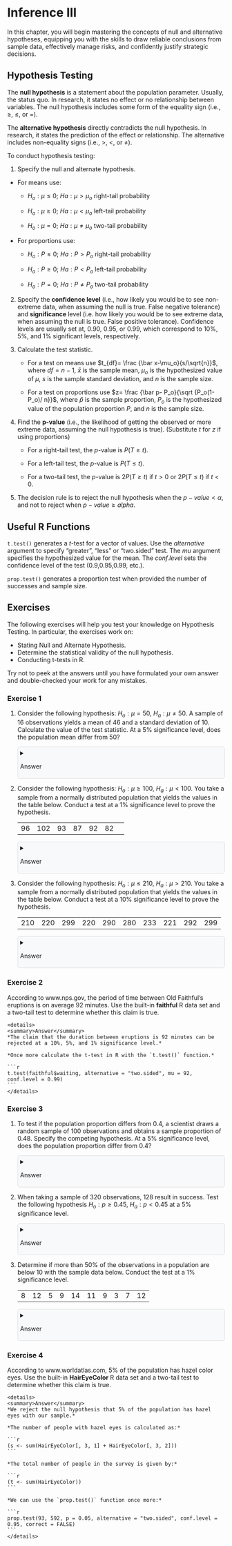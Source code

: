 ```{=html}
<style>
details {
  background-color: #F8F9FA;
  padding: 5px;
  border: 1px solid #ddd; /* Light border */
  border-radius: 5px; /* Rounded corners */
  margin: 10px 0; /* Spacing */
}

details summary {
  cursor: pointer; /* Pointer cursor for interactivity */
}
</style>
```

# Inference III
In this chapter, you will begin mastering the concepts of null and alternative hypotheses, equipping you with the skills to draw reliable conclusions from sample data, effectively manage risks, and confidently justify strategic decisions.

## Hypothesis Testing 

The **null hypothesis** is a statement about the population parameter. Usually, the status quo. In research, it states no effect or no relationship between variables. The null hypothesis includes some form of the equality sign (i.e., $\geq$, $\leq$, or $=$).

The **alternative hypothesis** directly contradicts the null hypothesis. In research, it states the prediction of the effect or relationship. The alternative includes non-equality signs (i.e., $>$, $<$, or $\ne$).

To conduct hypothesis testing:

1.  Specify the null and alternate hypothesis.

-   For means use:

    -   $H_o: \mu \leq 0$; $Ha: \mu > \mu_o$ right-tail probability

    -   $H_o: \mu \geq 0$; $Ha: \mu < \mu_o$ left-tail probability

    -   $H_o: \mu = 0$; $Ha: \mu \ne \mu_o$ two-tail probability

-   For proportions use:

    -   $H_o: P \leq 0$; $Ha: P > P_o$ right-tail probability

    -   $H_o: P \geq 0$; $Ha: P < P_o$ left-tail probability

    -   $H_o: P = 0$; $Ha: P \ne P_o$ two-tail probability

2.  Specify the **confidence level** (i.e., how likely you would be to see non-extreme data, when assuming the null is true. False negative tolerance) and **significance** level (i.e. how likely you would be to see extreme data, when assuming the null is true. False positive tolerance). Confidence levels are usually set at, $0.90$, $0.95$, or $0.99$, which correspond to $10$%, $5$%, and $1$% significant levels, respectively.

3.  Calculate the test statistic.

    -   For a test on means use $t_{df}= \frac {\bar x-\mu_o}{s/\sqrt{n}}$, where $df=n-1$, $\bar x$ is the sample mean, $\mu_o$ is the hypothesized value of $\mu$, $s$ is the sample standard deviation, and $n$ is the sample size.

    -   For a test on proportions use $z= \frac {\bar p- P_o}{\sqrt {P_o(1-P_o)/ n}}$, where $\bar p$ is the sample proportion, $P_o$ is the hypothesized value of the population proportion $P$, and $n$ is the sample size.

4.  Find the **p-value** (i.e., the likelihood of getting the observed or more extreme data, assuming the null hypothesis is true). (Substitute $t$ for $z$ if using proportions)

    -   For a right-tail test, the $p$-value is $P(T\geq t)$.

    -   For a left-tail test, the $p$-value is $P(T\leq t)$.

    -   For a two-tail test, the $p$-value is $2P(T\geq t)$ if $t>0$ or $2P(T\leq t)$ if $t<0$.

5.  The decision rule is to reject the null hypothesis when the $p-value<\alpha$, and not to reject when $p-value \geq alpha$.

## Useful R Functions

`t.test()` generates a $t$-test for a vector of values. Use the *alternative* argument to specify "greater", "less" or "two.sided" test. The *mu* argument specifies the hypothesized value for the mean. The *conf.level* sets the confidence level of the test (0.9,0.95,0.99, etc.).

`prop.test()` generates a proportion test when provided the number of successes and sample size.

## Exercises

The following exercises will help you test your knowledge on Hypothesis Testing. In particular, the exercises work on:

-   Stating Null and Alternate Hypothesis.
-   Determine the statistical validity of the null hypothesis.
-   Conducting t-tests in R.

Try not to peek at the answers until you have formulated your own answer and double-checked your work for any mistakes.

### Exercise 1 {.unnumbered}

1.  Consider the following hypothesis: $H_{o}: \mu=50$, $H_{a}: \mu \neq 50$. A sample of $16$ observations yields a mean of $46$ and a standard deviation of $10$. Calculate the value of the test statistic. At a $5$% significance level, does the population mean differ from $50$?

    <details>
    <summary>Answer</summary>
    *The sample statistic is -1.6. The null hypothesis can't be rejected at a 5% significance level since the p-value is 13.04%. We conclude that the population mean is not statistically different from 50.*

    *In R we can calculate the t-statistic.*

    ```r
    muEx1 <- 50
    sigmaEx1 <- 10
    n <- 16

    (teststat <- (46 - muEx1) / (sigmaEx1 / sqrt(n)))
    (tcrit <- qt(0.025, n - 1))
    ```

    *Since the t-statistic is greater than the critical value of -2.13, we can't reject the null. We can also estimate the p-value to confirm this finding. Recall that the P-value is the likelihood of obtaining a sample mean at least as extreme as the one derived from the given sample.*

    ```r
    2 * pt(teststat, n - 1)
    ```
    </details>

2.  Consider the following hypothesis: $H_{o}: \mu \geq 100$, $H_{a}: \mu < 100$. You take a sample from a normally distributed population that yields the values in the table below. Conduct a test at a $1$% significance level to prove the hypothesis.

    |     |     |     |     |     |     |     |
    |-----|-----|-----|-----|-----|-----|-----|
    | 96  | 102 | 93  | 87  | 92  | 82  |     |

    <details>
    <summary>Answer</summary>
    *The null hypothesis that \(H_{o}: \mu \geq 100\) can't be rejected since the p-value of 1.9% is greater than the 1% significance level.*

    *Let's start by creating an object to store the values of our sample.*

    ```r
    sample2 <- c(96, 102, 93, 87, 92, 82)
    ```

    *Now we can construct the t-stat and calculate the critical value.*

    ```r
    mean2 <- mean(sample2)
    standard2 <- sd(sample2)
    n2 <- length(sample2)
    (tstat2 <- (mean2 - 100) / (standard2 / sqrt(n2)))
    ```

    *Lastly, we can calculate the p-value.*

    ```r
    pt(tstat2, n2 - 1)
    ```

    *We can also verify our result using the `t.test()` function in R.*

    ```r
    t.test(sample2, alternative = "less", mu = 100, conf.level = 0.99)
    ```
    </details>

3.  Consider the following hypothesis: $H_{o}: \mu \leq 210$, $H_{a}: \mu > 210$. You take a sample from a normally distributed population that yields the values in the table below. Conduct a test at a $10$% significance level to prove the hypothesis.

    |     |     |     |     |     |     |     |     |     |     |
    |-----|-----|-----|-----|-----|-----|-----|-----|-----|-----|
    | 210 | 220 | 299 | 220 | 290 | 280 | 233 | 221 | 292 | 299 |

    <details>
    <summary>Answer</summary>
    *The null hypothesis that \(H_{o}: \mu \leq 210\) can be rejected since the p-value of 0.2% is less than the 10% significance level.*

    *Let's create the object in R with the data.*

    ```r
    sample3 <- c(210, 220, 299, 220, 290, 280, 233, 221, 292, 299)
    ```

    *Using the `t.test()` function we find:*

    ```r
    t.test(sample3, alternative = "greater", mu = 210, conf.level = 0.9)
    ```
    </details>

### Exercise 2 {.unnumbered}

According to www.nps.gov, the period of time between Old Faithful's eruptions is on average $92$ minutes. Use the built-in **faithful** R data set and a two-tail test to determine whether this claim is true.

    <details>
    <summary>Answer</summary>
    *The claim that the duration between eruptions is 92 minutes can be rejected at a 10%, 5%, and 1% significance level.*

    *Once more calculate the t-test in R with the `t.test()` function.*

    ```r
    t.test(faithful$waiting, alternative = "two.sided", mu = 92, conf.level = 0.99)
    ```
    </details>

### Exercise 3 {.unnumbered}

1.  To test if the population proportion differs from $0.4$, a scientist draws a random sample of $100$ observations and obtains a sample proportion of $0.48$. Specify the competing hypothesis. At a $5$% significance level, does the population proportion differ from $0.4$?

    <details>
    <summary>Answer</summary>
    *The competing hypotheses are \(H_{o}: p = 0.4\), \(H_{a}: p \neq 0.4\). At a 5% significance level, we can't reject the null hypothesis since the p-value of the test statistic (0.102) is greater than the significance level (0.05). We conclude that the population proportion is not significantly different from 0.4.*

    *In R we can calculate the test statistic \(\frac{\bar{p} - p_{o}}{\sqrt{p_{o}(1 - p_{o})/n}}\).*

    ```r
    (pstat <- (0.48 - 0.4) / sqrt(0.4 * (1 - 0.4) / 100))
    ```

    *Now we can use the `pnorm()` function in R to get the p-value. Since it is a two-tailed test, we multiply the probability by 2.*

    ```r
    2 * pnorm(pstat, lower.tail = FALSE)
    ```
    </details>

2.  When taking a sample of $320$ observations, $128$ result in success. Test the following hypothesis $H_{o}: p \geq 0.45$, $H_{a}: p < 0.45$ at a $5$% significance level.

    <details>
    <summary>Answer</summary>
    *From the sample, 40% are labeled as success. Testing the hypothesis reveals that we can reject the null at a 5% significance level. We conclude that the population proportion is less than 0.45.*

    *We once again create the test statistic in R.*

    ```r
    (pstat2 <- (0.4 - 0.45) / sqrt(0.45 * (1 - 0.45) / 320))
    ```

    *With the statistic, we can now find the p-value:*

    ```r
    pnorm(pstat2, lower.tail = TRUE)
    ```
    </details>

3.  Determine if more than $50$% of the observations in a population are below $10$ with the sample data below. Conduct the test at a $1$% significance level.

    |     |     |     |     |     |     |     |     |     |     |
    |-----|-----|-----|-----|-----|-----|-----|-----|-----|-----|
    | 8   | 12  | 5   | 9   | 14  | 11  | 9   | 3   | 7   | 12  |

    <details>
    <summary>Answer</summary>
    *The competing hypotheses are \(H_{o}: p \leq 0.5\), \(H_{a}: p > 0.5\). At a 1% significance level, we can't reject the null hypothesis since the p-value of the test statistic (0.26) is greater than the significance level (0.01). We conclude that more than 50% of the observations in the population are below 10.*

    *Let's create an object to store the values.*

    ```r
    values <- c(8, 12, 5, 9, 14, 11, 9, 3, 7, 12)
    ```

    *Now, let's count how many values are below 10 and calculate the proportion.*

    ```r
    sum(values < 10) / length(values)
    ```

    *Lastly, we find the test-statistic and p-value:*

    ```r
    pstat3 <- (0.6 - 0.5) / sqrt(0.5 * (1 - 0.5) / 10)
    pnorm(pstat3, lower.tail = FALSE)
    ```

    *We can also use the `prop.test()` function in R to confirm our result.*

    ```r
    prop.test(6, 10, p = 0.5, alternative = "greater", conf.level = 0.99, correct = FALSE)
    ```
    </details>

### Exercise 4 {.unnumbered}

According to www.worldatlas.com, $5$% of the population has hazel color eyes. Use the built-in **HairEyeColor** R data set and a two-tail test to determine whether this claim is true.

    <details>
    <summary>Answer</summary>
    *We reject the null hypothesis that 5% of the population has hazel eyes with our sample.*

    *The number of people with hazel eyes is calculated as:*

    ```r
    (s <- sum(HairEyeColor[, 3, 1] + HairEyeColor[, 3, 2]))
    ```

    *The total number of people in the survey is given by:*

    ```r
    (t <- sum(HairEyeColor))
    ```

    *We can use the `prop.test()` function once more:*

    ```r
    prop.test(93, 592, p = 0.05, alternative = "two.sided", conf.level = 0.95, correct = FALSE)
    ```
    </details>